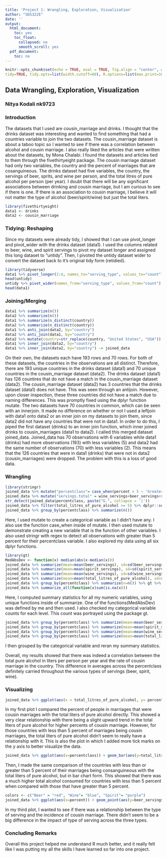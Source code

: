 ```yaml
---
title: 'Project 1: Wrangling, Exploration, Visualization'
author: "SDS322E"
date: ''
output:
  html_document:
    toc: yes
    toc_float:
      collapsed: no
      smooth_scroll: yes
  pdf_document:
    toc: no
---
```


```r
knitr::opts_chunk$set(echo = TRUE, eval = TRUE, fig.align = "center", warning = F, message = F,
tidy=TRUE, tidy.opts=list(width.cutoff=60), R.options=list(max.print=100))
```

## Data Wrangling, Exploration, Visualization

### Nitya Kodali nk9723

### Introduction 

The datasets that I used are cousin_marriage and drinks. I thought that the drinks dataset was interesting and wanted to find something that had a countries variable to join the two datasets. The cousin_marriage dataset is about a taboo topic so I wanted to see if there was a correlation between alcohol and cousin marriage. I also really liked the articles that were written about the datasets, by Mona Chalabi. I found the datasets and articles tied to them through the fivethirtyeight package.
The cousin marriage dataset had only two variables, the country and the percent of marriages that are cosanguineous. The drinks dataset had five variables, the country, the servings of beer, sprits, and wine per person, and the total litres of pure alcohol per person (per year). I doubt that there will be any significant associations between drinking and cousin marriage, but I am curious to see if there is one. If there is an association to cousin marriage, I believe it will not matter the type of alcohol (beer/spirit/wine) but just the total liters.

```R
library(fivethirtyeight)
data1 <- drinks
data2 <- cousin_marriage
```

### Tidying: Reshaping

Since my datasets were already tidy, I showed that I can use pivot_longer and pivot_wider with the drinks dataset (data1). I used the columns related to beer, wine, and spirit servings to pivot my dataset longer and assigned this long dataset to "untidy". Then, I pivoted the untidy dataset wider to convert the dataset back to it's original tidy form (retidied).

```R
library(tidyverse)
data1 %>% pivot_longer(2:4, names_to="serving_type", values_to="count") -> untidy
head(untidy)
untidy %>% pivot_wider(names_from="serving_type", values_from="count") -> data1
head(data1)
```

    
### Joining/Merging

```R
data1 %>% summarize(n())
data2 %>% summarize(n())
data1 %>% summarize(n_distinct(country))
data2 %>% summarize(n_distinct(country))
data1 %>% anti_join(data2, by="country")
data2 %>% anti_join(data1, by="country")
data2 %>% mutate(country=str_replace(country, "United States", "USA")) %>% mutate(country=str_replace(country, "The Netherlands", "Netherlands")) %>% mutate(country=str_replace(country, "Great Britain", "United Kingdom")) -> data2
data1 %>% inner_join(data2, by="country")
data1 %>% inner_join(data2, by="country") -> joined_data
```

On their own, the datasets each have 193 rows and 70 rows. For both of these datasets, the countries in the observations are all distinct. Therefore, there are 193 unique countries in the drinks dataset (data1) and 70 unique countries in the cousin_marriage dataset (data2). The drinks dataset (data1) has 126 countires that do not have a match in the cousin_marriage dataset (data2). The cousin_marriage dataset (data2) has 3 countries that the drinks dataset (data1) does not have. This was seen through an antijoin. However, upon closer inspection, these three countries did not have a match due to naming differences. This was promptly fixed using the dplyr function mutate. The two datasets have 70 countries in common, which can be seen with an innerjoin.
It made no difference on whether or not I used a leftjoin with data1 onto data2 or an inner join on my datasets to join them, since data2 did not have any countries that were not in data1. In order to do this, I piped the first dataset (drinks) to an inner join function, which inner joined drinks to cousin_marriages (data1 to data2). I called this merged dataset joined_data. Joined_data has 70 observations with 6 variables while data1 (drinks) had more observations (193) with less variables (5) and data2 had the same number of observations (70) with less variables (2).
This means that the 126 countries that were in data1 (drinks) that were not in data2 (cousin_marriages) were dropped. The problem with this is a loss of good data.

###  Wrangling

```R
library(stringr)
joined_data %>% mutate("percentclass"= case_when(percent > 5 ~ 'Greater than 5 percent', TRUE ~ 'Less than 5 percent')) -> joined_data
joined_data %>% mutate("servings.total" = wine_servings+beer_servings+spirit_servings)
str_detect(joined_data$percentclass, paste("G.", collapse = '|'))
joined_data %>% filter(total_litres_of_pure_alcohol >= 5) %>% dplyr::select(-percent) %>% arrange(desc(beer_servings))
joined_data %>% group_by(percentclass) %>% summarize(n())
```

Here, I used mutate to create a categorical variable as I didn't have any. I also use the function case_when inside of mutate. I then used mutate to demonstrate creating a new variable that is the function of other variables. I also used stringr with regex to detect all observations with greater than 5 percent for their percentclass variable. I also explored my data using all six dplyr functions.

```R
library(gt)
MedAbsDev <- function(x) median(abs(x-median(x)))
joined_data %>% summarize(mean=mean(beer_servings), sd=sd(beer_servings), min=min(beer_servings), max=max(beer_servings), MedAbsDev=MedAbsDev(beer_servings))
joined_data %>% summarize(mean=mean(spirit_servings), sd=sd(spirit_servings), min=min(spirit_servings), max=max(spirit_servings), MedAbsDev=MedAbsDev(spirit_servings))
joined_data %>% summarize(mean=mean(wine_servings), sd=sd(wine_servings), min=min(wine_servings), max=max(wine_servings), MedAbsDev=MedAbsDev(wine_servings))
joined_data %>% summarize(mean=mean(total_litres_of_pure_alcohol), sd=sd(total_litres_of_pure_alcohol), min=min(total_litres_of_pure_alcohol), max=max(total_litres_of_pure_alcohol), MedAbsDev=MedAbsDev(total_litres_of_pure_alcohol))
joined_data %>% group_by(percentclass) %>% summarize(n=n()) %>% gt %>% tab_header(title=md("**Categorical Variable**"))
joined_data %>% summarize_all(function(x)sum(is.na(x)))
```

Here, I computed summary statistics for all my numeric variables, using unique functions inside of summarize. One of the functions(MedAbsDev) was defined by me and then used. I also checked my categorical variable counts for each level. This count was portrayed using the package gt.

```R
joined_data %>% group_by(percentclass) %>% summarize(mean=mean(beer_servings), sd=sd(beer_servings), min=min(beer_servings), max=max(beer_servings), MedAbsDev=MedAbsDev(beer_servings))
joined_data %>% group_by(percentclass) %>% summarize(mean=mean(spirit_servings), sd=sd(spirit_servings), min=min(spirit_servings), max=max(spirit_servings), MedAbsDev=MedAbsDev(spirit_servings))
joined_data %>% group_by(percentclass) %>% summarize(mean=mean(wine_servings), sd=sd(wine_servings), min=min(wine_servings), max=max(wine_servings), MedAbsDev=MedAbsDev(wine_servings))
joined_data %>% group_by(percentclass) %>% summarize(mean=mean(total_litres_of_pure_alcohol), sd=sd(total_litres_of_pure_alcohol), min=min(total_litres_of_pure_alcohol), max=max(total_litres_of_pure_alcohol), MedAbsDev=MedAbsDev(total_litres_of_pure_alcohol))
```

I then grouped by the categorical variable and reran my summary statistics. 

Overall, my results showed that there was indeed a correlation between the total pure alcohol in liters per person per year and the rate of cousin marriage in the country. This difference in averages across the percentclass definitely carried throughout the various types of servings (beer, spirit, wine).

### Visualizing

```R
joined_data %>% ggplot(aes(x = total_litres_of_pure_alcohol, y= percent, color=percentclass)) + geom_point() + geom_smooth(method = lm) + theme_dark() + scale_y_continuous(breaks = seq(0,75,10), name="Percent Cousin Marriage") + scale_x_continuous(breaks = seq(0,15,3), name="Total Litres of Pure Alcohol") + theme(legend.title.align = 0.5) + labs(col="Legend") + ggtitle("Cousin Marriage and Alcohol Consumption")
```

In my first plot I compared the percent of people in marriages that were cousin marriages with the total liters of pure alcohol directly. This showed a very clear relationship with there being a slight upward trend in the total liters of pure alcohol for higher percents of cousin marriage. However, for those countries with less than 5 percent of marriages being cousin marriages, the total liters of pure alcohol didn't seem to really have a relationship with it. This is also the plot in which I added more tick marks on the y axis to better visualize the data.

```R
joined_data %>% ggplot(aes(x=percentclass)) + geom_bar(aes(y=total_litres_of_pure_alcohol), stat = "summary", fun=mean, width=.7) + geom_errorbar(aes(y=total_litres_of_pure_alcohol), stat = "summary", fun.data=mean_se, width=.4) + theme_light() + labs(x="Percent Cousin Marriage") + scale_y_continuous(breaks = seq(0,10,2), name="Total Litres of Pure Alcohol") + ggtitle("Cousin Marriage vs Total Alcohol Consumption")
```

Then, I made the same comparison of the countries with less than or greater than 5 percent of their marriages being consanguineous with the total liters of pure alcohol, but in bar chart form. This showed that there was a much higher total alcohol consumed for countries with less than 5 percent when compared with those that have greater than 5 percent.

```R
colors <- c("Beer" = "red", "Wine"= "blue", "Spirit"= "purple")
joined_data %>% ggplot(aes(x=percent)) + geom_point(aes(y=beer_servings, color="Beer"), stat="summary", fun=mean, size=1.5) + geom_point(aes(y=spirit_servings, color="Spirit"), stat="summary", fun=mean) + geom_point(aes(y=wine_servings, color="Wine"), stat="summary", fun=mean) + geom_smooth(method="lm", aes(y=beer_servings, color="Beer")) + geom_smooth(method="lm", aes(y=spirit_servings, color="Spirit")) + geom_smooth(method="lm", aes(y=wine_servings, color="Wine")) + labs(x="Percent Cousin Marriage", col="Legend") + scale_y_continuous(breaks = seq(-150,350,50), limits = c(-150,350), name="Servings") + ggtitle("Cousin Marriage vs Type of Serving") + theme_gray()
```

In my third plot, I wanted to see if there was a relationship between the type of serving and the incidence of cousin marriage. There didn't seem to be a big difference in the impact of type of serving across the three types.

### Concluding Remarks

Overall this project helped me understand R much better, and it really felt like I was putting my all the skills I have learned so far into one project.




